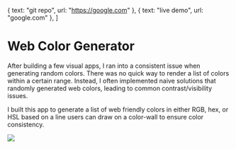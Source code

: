 

  { text: "git repo", url: "https://google.com" },
  { text: "live demo", url: "google.com" },
]

<div class='mdx-default-wrapper'>

# Web Color Generator

After building a few visual apps, I ran into a consistent issue when generating random colors. There was no quick way to render a list of colors within a certain range. Instead, I often implemented naive solutions that randomly generated web colors, leading to common contrast/visibility issues. 

I built this app to generate a list of web friendly colors in either RGB, hex, or HSL based on a line users can draw on a color-wall to ensure color consistency. 

<ButtonContainer buttons={buttons} />
<SkillStack skills={addColorToSkills(tags)} />

<img
  class="mdx-default-media"
  src="https://images.squarespace-cdn.com/content/v1/54c0768de4b07740895fb25f/1584324419465-SKF15J9XGQ59JSNT5R5Q/ke17ZwdGBToddI8pDm48kMa9nU8p88UwWiDVPNxz7e8UqsxRUqqbr1mOJYKfIPR7LoDQ9mXPOjoJoqy81S2I8N_N4V1vUb5AoIIIbLZhVYxCRW4BPu10St3TBAUQYVKc8yJoGws3CFE2myINY3TFZR5TjsAFZGCb5QrcOpvBpz-XmUXxTSN34hoC7v1o67aE/Screen+Shot+2020-03-11+at+1.33.15+PM.png?format=1500w"
/>

</div>
